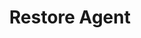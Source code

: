 ---
openapi: post /v1/agents/{agent_id}/restore
title: Restore Agent
description: Restore a previously deleted agent

--- 
